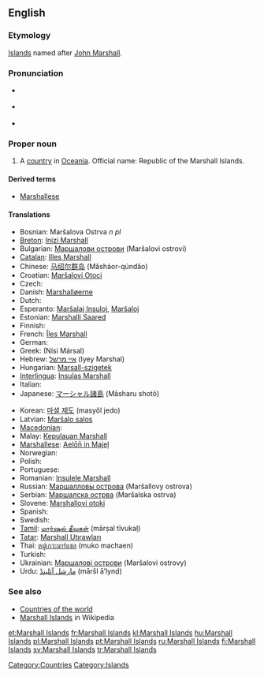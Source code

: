 ==English==

===Etymology===
[[Island]]s named after [[w:History of the Marshall Islands|John Marshall]].

===Pronunciation===
* {{a|UK}} {{IPA|/ˈmɑː.ʃəl ˈai.ləndz/}}
* {{a|US}} {{IPA|/ˈmɑɹ.ʃəl ˈai.ləndz/}}
* {{audio|en-us-Marshall Islands.ogg|Audio (US)}}

===Proper noun===
{{en-proper noun|head=[[Marshall]] [[island|Islands]]}}

# A [[country]] in [[Oceania]]. Official name: Republic of the Marshall Islands.

====Derived terms====
* [[Marshallese]]

====Translations====
{{trans-top|Republic of the Marshall Islands}}
* Bosnian: Maršalova Ostrva ''n pl''
* [[Breton]]: [[Inizi Marshall]]
* Bulgarian: [[Маршалови острови]] (Maršalovi ostrovi)
* [[Catalan]]: [[Illes Marshall]]
* Chinese: [[马绍尔群岛]] (Mǎshàor-qúndǎo)
* Croatian: [[Maršalovi Otoci]]
* Czech: {{t-|cs|Marshallovy ostrovy|m|p}}
* Danish: [[Marshalløerne]]
* Dutch: {{t+|nl|Marshalleilanden}}
* Esperanto: [[Marŝalaj Insuloj]], [[Marŝaloj]]
* Estonian: [[Marshalli Saared]]
* Finnish: {{t+|fi|Marshallinsaaret}}
* French: [[Îles Marshall]] {{f|p}}
* German: {{t+|de|Marshallinseln}}
* Greek: {{t+|el|Νήσοι Μάρσαλ|m|p}} (Nísi Mársal)
* Hebrew: [[איי מרשל]] (Iyey Marshal)
* Hungarian: [[Marsall-szigetek]]
* [[Interlingua]]: [[Insulas Marshall]]
* Italian: {{t-|it|Isole Marshall|f|p}}
* Japanese: [[マーシャル諸島]] (Māsharu shotō)
{{trans-mid}}
* Korean: [[마셜 제도]] (masyŏl jedo)
* Latvian: [[Maršalo salos]]
* [[Macedonian]]: {{t|mk|Маршалови Острови|m|p|tr=Maršálovi Óstrovi}}
* Malay: [[Kepulauan Marshall]]
* [[Marshallese]]: [[Aelōn̄ in M̧ajeļ]]
* Norwegian: {{t-|no|Marshalløyene}}
* Polish: {{t+|pl|Wyspy Marshalla}}
* Portuguese: {{t+|pt|Ilhas Marshall}}
* Romanian: [[Insulele Marshall]]
* Russian: [[Маршалловы острова]] (Maršallovy ostrova)
* Serbian: [[Маршалска острва]] (Maršalska ostrva)
* Slovene: [[Marshallovi otoki]]
* Spanish: {{t+|es|Islas Marshall|f|p}}
* Swedish: {{t+|sv|Marshallöarna}}
* [[Tamil]]: [[மார்ஷல் தீவுகள்]] (mārṣal tīvukaḷ)
* [[Tatar]]: [[Marshall Utırawları]]
* Thai: [[หมู่เกาะมาร์แชล]] (muko machaen)
* Turkish: {{t+|tr|Marshall Adaları}}
* Ukrainian: [[Маршалові острови]] (Maršalovi ostrovy)
* Urdu: [[مارشل آئلینڈ]] (māršl ā’lynḍ)
{{trans-bottom}}

===See also===
* [[Appendix:Countries of the world|Countries of the world]]
* [[w:Marshall Islands|Marshall Islands]] in Wikipedia

[[Category:Countries]]
[[Category:Islands]]

[[et:Marshall Islands]]
[[fr:Marshall Islands]]
[[kl:Marshall Islands]]
[[hu:Marshall Islands]]
[[pl:Marshall Islands]]
[[pt:Marshall Islands]]
[[ru:Marshall Islands]]
[[fi:Marshall Islands]]
[[sv:Marshall Islands]]
[[tr:Marshall Islands]]